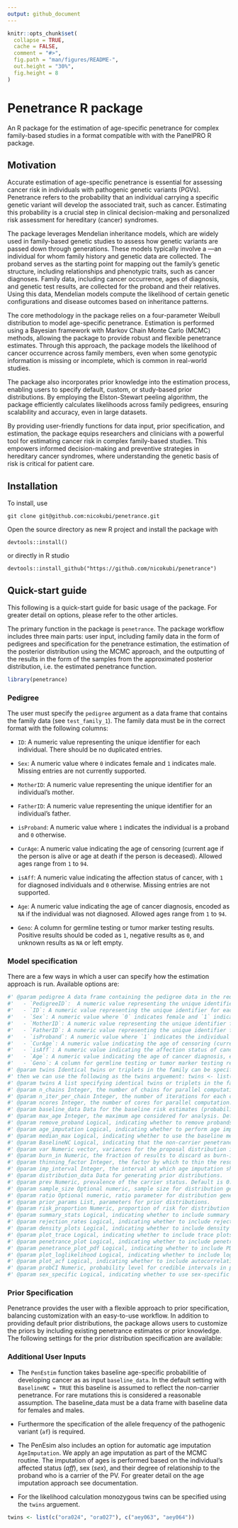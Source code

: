 ```yaml
---
output: github_document
---
```


<!-- README.md is generated from README.Rmd. Please edit that file -->

```r
knitr::opts_chunk$set(
  collapse = TRUE,
  cache = FALSE,
  comment = "#>",
  fig.path = "man/figures/README-",
  out.height = "30%",
  fig.height = 8
)
```


# Penetrance R package

An R package for the estimation of age-specific penetrance for complex family-based studies in a format compatible with with the PanelPRO R package.

## Motivation

Accurate estimation of age-specific penetrance is essential for assessing cancer risk in individuals with pathogenic genetic variants (PGVs). Penetrance refers to the probability that an individual carrying a specific genetic variant will develop the associated trait, such as cancer. Estimating this probability is a crucial step in clinical decision-making and personalized risk assessment for hereditary (cancer) syndromes.

The \textit{penetrance} package leverages Mendelian inheritance models, which are widely used in family-based genetic studies to assess how genetic variants are passed down through generations. These models typically involve a \textbf{proband}—an individual for whom family history and genetic data are collected. The proband serves as the starting point for mapping out the family’s genetic structure, including relationships and phenotypic traits, such as cancer diagnoses. Family data, including cancer occurrence, ages of diagnosis, and genetic test results, are collected for the proband and their relatives. Using this data, Mendelian models compute the likelihood of certain genetic configurations and disease outcomes based on inheritance patterns.

The core methodology in the \textit{penetrance} package relies on a four-parameter Weibull distribution to model age-specific penetrance. Estimation is performed using a Bayesian framework with Markov Chain Monte Carlo (MCMC) methods, allowing the package to provide robust and flexible penetrance estimates. Through this approach, the package models the likelihood of cancer occurrence across family members, even when some genotypic information is missing or incomplete, which is common in real-world studies.

The \textit{penetrance} package also incorporates prior knowledge into the estimation process, enabling users to specify default, custom, or study-based prior distributions. By employing the Elston-Stewart peeling algorithm, the package efficiently calculates likelihoods across family pedigrees, ensuring scalability and accuracy, even in large datasets.

By providing user-friendly functions for data input, prior specification, and estimation, the \textit{penetrance} package equips researchers and clinicians with a powerful tool for estimating cancer risk in complex family-based studies. This empowers informed decision-making and preventive strategies in hereditary cancer syndromes, where understanding the genetic basis of risk is critical for patient care.

## Installation

To install, use

```
git clone git@github.com:nicokubi/penetrance.git
```
Open the source directory as new R project and install the package with 

```
devtools::install()
```

or directly in R studio

```
devtools::install_github("https://github.com/nicokubi/penetrance")
```

## Quick-start guide
This following is a quick-start guide for basic usage of the package. For greater detail on options, please refer to the other articles. 

The primary function in the package is `penetrance`. The package workflow includes three main parts: user input, including family data in the form of pedigrees and specification for the penetrance estimation, the estimation of the posterior distribution using the MCMC approach, and the outputting of the results in the form of the samples from the approximated posterior distribution, i.e. the estimated penetrance function. 

```r
library(penetrance)
```


### Pedigree 

The user must specify the `pedigree` argument as a data frame that contains the family data (see `test_family_1`). The family data must be in the correct format with the following columns:

- `ID`: A numeric value representing the unique identifier for each individual. There should be no duplicated entries.
  
- `Sex`: A numeric value where `0` indicates female and `1` indicates male. Missing entries are not currently supported.
  
- `MotherID`: A numeric value representing the unique identifier for an individual's mother.
  
- `FatherID`: A numeric value representing the unique identifier for an individual's father.
  
- `isProband`: A numeric value where `1` indicates the individual is a proband and `0` otherwise.
  
- `CurAge`: A numeric value indicating the age of censoring (current age if the person is alive or age at death if the person is deceased). Allowed ages range from `1` to `94`.
  
- `isAff`: A numeric value indicating the affection status of cancer, with `1` for diagnosed individuals and `0` otherwise. Missing entries are not supported.
  
- `Age`: A numeric value indicating the age of cancer diagnosis, encoded as `NA` if the individual was not diagnosed. Allowed ages range from `1` to `94`.
  
- `Geno`: A column for germline testing or tumor marker testing results. Positive results should be coded as `1`, negative results as `0`, and unknown results as `NA` or left empty.


### Model specification

There are a few ways in which a user can specify how the estimation approach is run. 
Available options are: 

```r
#' @param pedigree A data frame containing the pedigree data in the required format. It should include the following columns:
#'   - `PedigreeID`:  A numeric value representing the unique identifier for each family There should be no duplicated entries.
#'   - `ID`: A numeric value representing the unique identifier for each individual. There should be no duplicated entries.
#'   - `Sex`: A numeric value where `0` indicates female and `1` indicates male. Missing entries are not currently supported.
#'   - `MotherID`: A numeric value representing the unique identifier for an individual's mother.
#'   - `FatherID`: A numeric value representing the unique identifier for an individual's father.
#'   - `isProband`: A numeric value where `1` indicates the individual is a proband and `0` otherwise.
#'   - `CurAge`: A numeric value indicating the age of censoring (current age if the person is alive or age at death if the person is deceased). Allowed ages range from `1` to `94`.
#'   - `isAff`: A numeric value indicating the affection status of cancer, with `1` for diagnosed individuals and `0` otherwise. Missing entries are not supported.
#'   - `Age`: A numeric value indicating the age of cancer diagnosis, encoded as `NA` if the individual was not diagnosed. Allowed ages range from `1` to `94`.
#'   - `Geno`: A column for germline testing or tumor marker testing results. Positive results should be coded as `1`, negative results as `0`, and unknown results as `NA` or left empty.
#' @param twins Identical twins or triplets in the family can be specifed. For example, to indicate that `ora024` and `ora027` are identical twins, and so are `aey063` and `aey064`, 
#' then we can use the following as the twins arguement: twins <- list(c("ora024", "ora027"), c("aey063", "aey064"))
#' @param twins A list specifying identical twins or triplets in the family. For example, to indicate that "ora024" and "ora027" are identical twins, and "aey063" and "aey064" are identical twins, use the following format: `twins <- list(c("ora024", "ora027"), c("aey063", "aey064"))`.
#' @param n_chains Integer, the number of chains for parallel computation. Default is 1.
#' @param n_iter_per_chain Integer, the number of iterations for each chain. Default is 10000.
#' @param ncores Integer, the number of cores for parallel computation. Default is 6.
#' @param baseline_data Data for the baseline risk estimates (probability of developing cancer), such as population-level risk from a cancer registry. Default data, for exemplary purposes, is for Colorectal cancer from the SEER database.
#' @param max_age Integer, the maximum age considered for analysis. Default is 94.
#' @param remove_proband Logical, indicating whether to remove probands from the analysis. Default is FALSE.
#' @param age_imputation Logical, indicating whether to perform age imputation. Default is FALSE.
#' @param median_max Logical, indicating whether to use the baseline median age or `max_age` as an upper bound for the median proposal. Default is TRUE.
#' @param BaselineNC Logical, indicating that the non-carrier penetrance is assumed to be the baseline penetrance. Default is TRUE.
#' @param var Numeric vector, variances for the proposal distribution in the Metropolis-Hastings algorithm. Default is `c(0.1, 0.1, 2, 2, 5, 5, 5, 5)`.
#' @param burn_in Numeric, the fraction of results to discard as burn-in (0 to 1). Default is 0 (no burn-in).
#' @param thinning_factor Integer, the factor by which to thin the results. Default is 1 (no thinning).
#' @param imp_interval Integer, the interval at which age imputation should be performed when age_imputation = TRUE.
#' @param distribution_data Data for generating prior distributions.
#' @param prev Numeric, prevalence of the carrier status. Default is 0.0001.
#' @param sample_size Optional numeric, sample size for distribution generation.
#' @param ratio Optional numeric, ratio parameter for distribution generation.
#' @param prior_params List, parameters for prior distributions.
#' @param risk_proportion Numeric, proportion of risk for distribution generation.
#' @param summary_stats Logical, indicating whether to include summary statistics in the output. Default is TRUE.
#' @param rejection_rates Logical, indicating whether to include rejection rates in the output. Default is TRUE.
#' @param density_plots Logical, indicating whether to include density plots in the output. Default is TRUE.
#' @param plot_trace Logical, indicating whether to include trace plots in the output. Default is TRUE.
#' @param penetrance_plot Logical, indicating whether to include penetrance plots in the output. Default is TRUE.
#' @param penetrance_plot_pdf Logical, indicating whether to include PDF plots in the output. Default is TRUE.
#' @param plot_loglikelihood Logical, indicating whether to include log-likelihood plots in the output. Default is TRUE.
#' @param plot_acf Logical, indicating whether to include autocorrelation function (ACF) plots for posterior samples. Default is TRUE.
#' @param probCI Numeric, probability level for credible intervals in penetrance plots. Must be between 0 and 1. Default is 0.95.
#' @param sex_specific Logical, indicating whether to use sex-specific parameters in the analysis. Default is TRUE.
```


### Prior Specification

Penetrance provides the user with a flexible approach to prior specification, balancing customization with an easy-to-use workflow. In addition to providing default prior distributions, the package allows users to customize the priors by including existing penetrance estimates or prior knowledge. The following settings for the prior distribution specification are available: 
\begin{enumerate}
    \item \textbf{Default:} The default setting employs pre-specified, uninformative priors. 
    \item \textbf{Custom Parameters:} The user has the option to tune the parameters of the default setting directly by overwriting the parameters in the $prior\_dist\_default$ object.
    \item \textbf{Prior Elicitation from Existing Studies:} Alternatively, we provide the user with the option to input data from previous penetrance studies to automatically elicit customized priors. Depending on the combination of inputs provided, the default setting is adjusted to reflect the additional information. The user has the option to provide a combination of the following inputs:
    \begin{enumerate}
        \item \textbf{Age Distribution and Number of People at Risk:} The $distribution\_data\_default$ can be populated with additional information on the age distribution ($age$ column) and the number of individuals at risk ($at\_risk$ column) (see Table \ref{tab: autoPriors}).
        \item \textbf{Age Distribution and Total Sample Size:} When only the age distribution is available, the user only populates the $age$ column of the $distribution\_data\_default$ dataframe. The distribution of the people at risks is calculated based on the default risk proportions, $risk\_proportions\_default$. 
        \item \textbf{Odds or Relative Risk (RR) Ratios:} An overall Odds or Relative Risk (RR) ratio can also be added using the parameter $ratio$. The effect of including Odds or RR will only affect the prior distribution by scaling the SEER baseline estimate by the ratio. 
    \end{enumerate}
\end{enumerate}

### Additional User Inputs

- The `PenEstim` function takes baseline age-specific probabilitie of developing cancer as as input `baseline_data`. In the default setting with `BaselineNC = TRUE` this baseline is assumed to reflect the non-carrier penetrance. For rare mutations this is considered a reasonable assumption. The baseline_data must be a data frame with baseline data for females and males. 

- Furthermore the specification of the allele frequency of the pathogenic variant (`af`) is required. 

- The PenEsim also includes an option for automatic age imputation `AgeImputation`. We apply an age imputation as part of the MCMC routine. The imputation of ages is performed based on the individual's affected status ($aff$), sex ($sex$), and their degree of relationship to the proband who is a carrier of the PV. For greater detail on the age imputation approach see documentation. 

- For the likelihood calculation monozygous twins can be specified using the `twins` arguement. 
```r

twins <- list(c("ora024", "ora027"), c("aey063", "aey064"))

```

